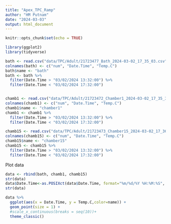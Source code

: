 ```yaml
---
title: "Apex_TPC_Ramp"
author: "HM Putnam"
date: "2024-03-03"
output: html_document
---
```


```r
knitr::opts_chunk$set(echo = TRUE)

library(ggplot2)
library(tidyverse)
```


```r
bath <- read.csv("data/TPC/Adult/21723477_Bath_2024-03-02_17_35_03.csv")
colnames(bath) <- c("num", "Date.Time", "Temp.C")
bath$name <- "bath"
bath <- bath %>%
  filter(Date.Time > "03/02/2024 13:32:00") %>%
  filter(Date.Time < "03/02/2024 17:32:00")


chamb1 <- read.csv("data/TPC/Adult/21723472_Chamber1_2024-03-02_17_35_38.csv")
colnames(chamb1) <- c("num", "Date.Time", "Temp.C")
chamb1$name <- "chamber1"
chamb1 <- chamb1 %>%
  filter(Date.Time > "03/02/2024 13:32:00") %>%
  filter(Date.Time < "03/02/2024 17:32:00")

chamb15 <- read.csv("data/TPC/Adult/21723473_Chamber15_2024-03-02_17_36_12.csv")
colnames(chamb15) <- c("num", "Date.Time", "Temp.C")
chamb15$name <- "chamber15"
chamb15 <- chamb15 %>%
  filter(Date.Time > "03/02/2024 13:32:00") %>%
  filter(Date.Time < "03/02/2024 17:32:00")

```

Plot data
```r
data <- rbind(bath, chamb1, chamb15)
str(data)
data$Date.Time<-as.POSIXct(data$Date.Time, format="%m/%d/%Y %H:%M:%S", tz="Pacific/Tahiti")
str(data)

data %>%
  ggplot(aes(x = Date.Time, y = Temp.C,color=name)) +
  geom_point(size = 1) +
  #scale_x_continuous(breaks = seq(10))+
  theme_classic()

```